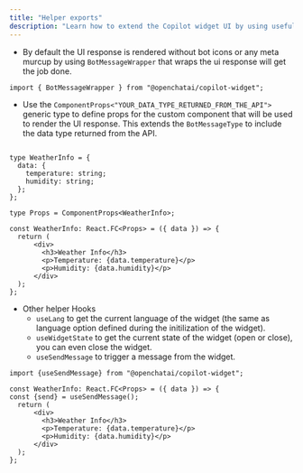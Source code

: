 ```yaml
---
title: "Helper exports"
description: "Learn how to extend the Copilot widget UI by using useful utilities exported from `@openchatai/copilot-widget`."
---
```


- By default the UI response is rendered without bot icons or any meta murcup 
by using `BotMessageWrapper` that wraps the ui response will get the job done. 

``` tsx
import { BotMessageWrapper } from "@openchatai/copilot-widget";
```
- Use the `ComponentProps<"YOUR_DATA_TYPE_RETURNED_FROM_THE_API">` generic type to define props for the custom component that will be used to render the UI response. This extends the `BotMessageType` to include the data type returned from the API.

``` tsx

type WeatherInfo = {
  data: {
    temperature: string;
    humidity: string;
  };
};

type Props = ComponentProps<WeatherInfo>;

const WeatherInfo: React.FC<Props> = ({ data }) => {
  return (
      <div>
        <h3>Weather Info</h3>
        <p>Temperature: {data.temperature}</p>
        <p>Humidity: {data.humidity}</p>
      </div>
  );
};
```

- Other helper Hooks 
    - `useLang` to get the current language of the widget (the same as language option defined during the initilization of the widget).
    - `useWidgetState` to get the current state of the widget (open or close), you can even close the widget.
    - `useSendMessage` to trigger a message from the widget. 
```tsx
import {useSendMessage} from "@openchatai/copilot-widget";
```
``` tsx
const WeatherInfo: React.FC<Props> = ({ data }) => {
const {send} = useSendMessage();
  return (
      <div>
        <h3>Weather Info</h3>
        <p>Temperature: {data.temperature}</p>
        <p>Humidity: {data.humidity}</p>
      </div>
  );
};
```
